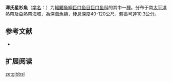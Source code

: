 {{Speciesbox
| name = 澤氏星衫魚
| status = NE
| status_system = IUCN3.1
| image = 
| genus = Astronesthes
| species = zetgibbsi
| authority = Parin & Borodulina, 1997
| synonyms = 
}}

'''澤氏星衫魚'''（[[学名|学名]]：{{lang|la|''Astronesthes zetgibbsi''}}）为[[輻鰭魚綱|輻鰭魚綱]][[巨口鱼目|巨口鱼目]][[巨口鱼科|巨口鱼科]]的其中一[[種|種]]。分布于南[[太平洋|太平洋]]熱帶及亞熱帶海域，為深海魚類，棲息深度40-120公尺，體長可達10.3公分。

== 参考文献 ==
{{refbegin}}
*{{FishBase_species|genus=Astronesthes|species=zetgibbsi|year=2012|month=2}}
{{refend}}

== 扩展阅读 ==
{{refbegin}}
{{wikispecies-inline|Astronesthes zetgibbsi|澤氏星衫魚}}
{{refend}}
{{Taxonbar|from=Q2689519}}

[[Category:星衫魚屬|zetgibbsi]]